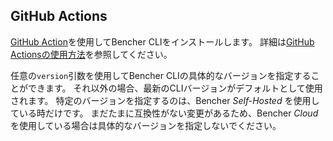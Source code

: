
## GitHub Actions

[GitHub Action](https://github.com/marketplace/actions/bencher-cli)を使用してBencher CLIをインストールします。
詳細は[GitHub Actionsの使用方法](/ja/docs/how-to/github-actions/)を参照してください。

<CliGitHubActions />

任意の`version`引数を使用してBencher CLIの具体的なバージョンを指定することができます。
それ以外の場合、最新のCLIバージョンがデフォルトとして使用されます。
特定のバージョンを指定するのは、Bencher *Self-Hosted* を使用している時だけです。
まだたまに互換性がない変更があるため、Bencher *Cloud* を使用している場合は具体的なバージョンを指定しないでください。

<CliGitHubActionsVersion />